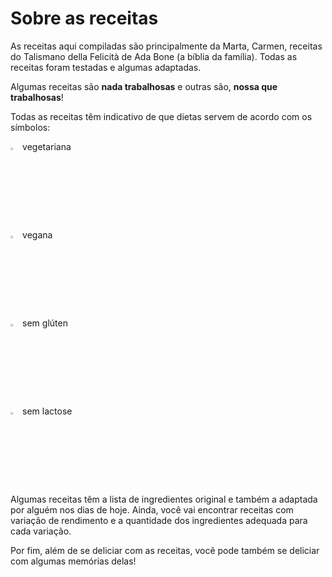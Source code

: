 # Sobre as receitas

As receitas aqui compiladas são principalmente da Marta, Carmen, receitas do Talismano della Felicità de Ada Bone (a bíblia da família). Todas as receitas foram testadas e algumas adaptadas. 

Algumas receitas são __nada trabalhosas__ e outras são, __nossa que trabalhosas__!

Todas as receitas têm indicativo de que dietas servem de acordo com os símbolos:

 ![](figs/vegetarian.png){width=3%} vegetariana
 
 ![](figs/vegan.png){width=3%} vegana
 
 ![](figs/gluten-free.png){width=3%} sem glúten
 
 ![](figs/lactose-free.png){width=3%} sem lactose

Algumas receitas têm a lista de ingredientes original e também a adaptada por alguém nos dias de hoje. Ainda, você vai encontrar receitas com variação de rendimento e a quantidade dos ingredientes adequada para cada variação.

Por fim, além de se deliciar com as receitas, você pode também se deliciar com algumas memórias delas!
